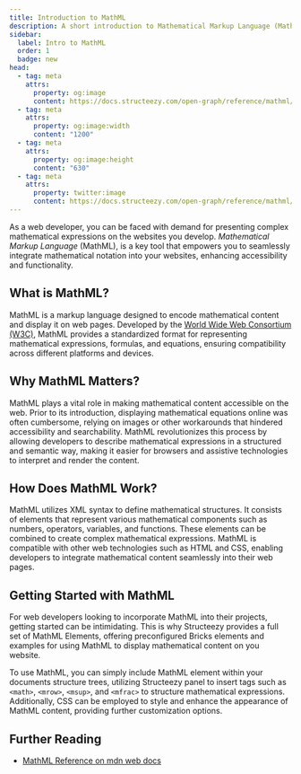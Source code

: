 ```yaml
---
title: Introduction to MathML
description: A short introduction to Mathematical Markup Language (MathML) in Structeezy.
sidebar:
  label: Intro to MathML
  order: 1
  badge: new
head:
  - tag: meta
    attrs:
      property: og:image
      content: https://docs.structeezy.com/open-graph/reference/mathml/intro.png
  - tag: meta
    attrs:
      property: og:image:width
      content: "1200"
  - tag: meta
    attrs:
      property: og:image:height
      content: "630"
  - tag: meta
    attrs:
      property: twitter:image
      content: https://docs.structeezy.com/open-graph/reference/mathml/intro.png
---
```


As a web developer, you can be faced with demand for presenting complex mathematical expressions on the websites you develop. *Mathematical Markup Language* (MathML), is a key tool that empowers you to seamlessly integrate mathematical notation into your websites, enhancing accessibility and functionality.

## What is MathML?

MathML is a markup language designed to encode mathematical content and display it on web pages. Developed by the [World Wide Web Consortium (W3C)](https://www.w3.org/Math/), MathML provides a standardized format for representing mathematical expressions, formulas, and equations, ensuring compatibility across different platforms and devices.

## Why MathML Matters?

MathML plays a vital role in making mathematical content accessible on the web. Prior to its introduction, displaying mathematical equations online was often cumbersome, relying on images or other workarounds that hindered accessibility and searchability. MathML revolutionizes this process by allowing developers to describe mathematical expressions in a structured and semantic way, making it easier for browsers and assistive technologies to interpret and render the content.

## How Does MathML Work?

MathML utilizes XML syntax to define mathematical structures. It consists of elements that represent various mathematical components such as numbers, operators, variables, and functions. These elements can be combined to create complex mathematical expressions. MathML is compatible with other web technologies such as HTML and CSS, enabling developers to integrate mathematical content seamlessly into their web pages.

## Getting Started with MathML

For web developers looking to incorporate MathML into their projects, getting started can be intimidating. This is why Structeezy provides a full set of MathML Elements, offering preconfigured Bricks elements and examples for using MathML to display mathematical content on you website.

To use MathML, you can simply include MathML element within your documents structure trees, utilizing Structeezy panel to insert tags such as `<math>`, `<mrow>`, `<msup>`, and `<mfrac>` to structure mathematical expressions. Additionally, CSS can be employed to style and enhance the appearance of MathML content, providing further customization options.

## Further Reading
- [MathML Reference on mdn web docs](https://developer.mozilla.org/en-US/docs/Web/MathML)
